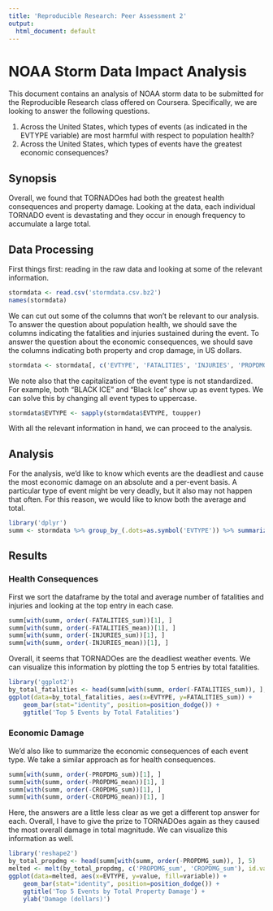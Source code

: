 ```yaml
---
title: 'Reproducible Research: Peer Assessment 2'
output:
  html_document: default
---
```


# NOAA Storm Data Impact Analysis
This document contains an analysis of NOAA storm data to be submitted for the Reproducible Research class offered on Coursera. Specifically, we are looking to answer the following questions.

1. Across the United States, which types of events (as indicated in the EVTYPE variable) are most harmful with respect to population health?
2. Across the United States, which types of events have the greatest economic consequences?

## Synopsis
Overall, we found that TORNADOes had both the greatest health consequences and property damage. Looking at the data, each individual TORNADO event is devastating and they occur in enough frequency to accumulate a large total.

## Data Processing
First things first: reading in the raw data and looking at some of the relevant information.

```r
stormdata <- read.csv('stormdata.csv.bz2')
names(stormdata)
```

We can cut out some of the columns that won't be relevant to our analysis. To answer the question about population health, we should save the columns indicating the fatalities and injuries sustained during the event. To answer the question about the economic consequences, we should save the columns indicating both property and crop damage, in US dollars.

```r
stormdata <- stormdata[, c('EVTYPE', 'FATALITIES', 'INJURIES', 'PROPDMG', 'CROPDMG')]
```

We note also that the capitalization of the event type is not standardized. For example, both "BLACK ICE" and "Black Ice" show up as event types. We can solve this by changing all event types to uppercase.

```r
stormdata$EVTYPE <- sapply(stormdata$EVTYPE, toupper)
```

With all the relevant information in hand, we can proceed to the analysis.

## Analysis
For the analysis, we'd like to know which events are the deadliest and cause the most economic damage on an absolute and a per-event basis. A particular type of event might be very deadly, but it also may not happen that often. For this reason, we would like to know both the average and total.

```r
library('dplyr')
summ <- stormdata %>% group_by_(.dots=as.symbol('EVTYPE')) %>% summarize_each(funs(mean, sum))
```

## Results
### Health Consequences
First we sort the dataframe by the total and average number of fatalities and injuries and looking at the top entry in each case.

```r
summ[with(summ, order(-FATALITIES_sum))[1], ]
summ[with(summ, order(-FATALITIES_mean))[1], ]
summ[with(summ, order(-INJURIES_sum))[1], ]
summ[with(summ, order(-INJURIES_mean))[1], ]
```

Overall, it seems that TORNADOes are the deadliest weather events. We can visualize this information by plotting the top 5 entries by total fatalities.

```r
library('ggplot2')
by_total_fatalities <- head(summ[with(summ, order(-FATALITIES_sum)), ], 5)
ggplot(data=by_total_fatalities, aes(x=EVTYPE, y=FATALITIES_sum)) +
    geom_bar(stat="identity", position=position_dodge()) + 
    ggtitle('Top 5 Events by Total Fatalities')
```

### Economic Damage
We'd also like to summarize the economic consequences of each event type. We take a similar approach as for health consequences.

```r
summ[with(summ, order(-PROPDMG_sum))[1], ]
summ[with(summ, order(-PROPDMG_mean))[1], ]
summ[with(summ, order(-CROPDMG_sum))[1], ]
summ[with(summ, order(-CROPDMG_mean))[1], ]
```

Here, the answers are a little less clear as we get a different top answer for each. Overall, I have to give the prize to TORNADOes again as they caused the most overall damage in total magnitude. We can visualize this information as well.

```r
library('reshape2')
by_total_propdmg <- head(summ[with(summ, order(-PROPDMG_sum)), ], 5)
melted <- melt(by_total_propdmg, c('PROPDMG_sum', 'CROPDMG_sum'), id.vars='EVTYPE')
ggplot(data=melted, aes(x=EVTYPE, y=value, fill=variable)) +
    geom_bar(stat="identity", position=position_dodge()) + 
    ggtitle('Top 5 Events by Total Property Damage') +
    ylab('Damage (dollars)')
```
